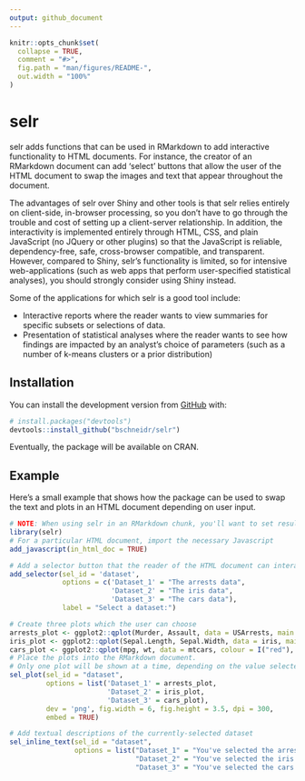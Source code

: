 ```yaml
---
output: github_document
---
```


<!-- README.md is generated from README.Rmd. Please edit that file -->

```r
knitr::opts_chunk$set(
  collapse = TRUE,
  comment = "#>",
  fig.path = "man/figures/README-",
  out.width = "100%"
)
```
# selr

selr adds functions that can be used in RMarkdown to add interactive functionality to HTML documents. For instance, the creator of an RMarkdown document can add 'select' buttons that allow the user of the HTML document to swap the images and text that appear throughout the document.

The advantages of selr over Shiny and other tools is that selr relies entirely on client-side, in-browser processing, so you don't have to go through the trouble and cost of setting up a client-server relationship. In addition, the interactivity is implemented entirely through HTML, CSS, and plain JavaScript (no JQuery or other plugins) so that the JavaScript is reliable, dependency-free, safe, cross-browser compatible, and transparent. However, compared to Shiny, selr's functionality is limited, so for intensive web-applications (such as web apps that perform user-specified statistical analyses), you should strongly consider using Shiny instead.

Some of the applications for which selr is a good tool include:

* Interactive reports where the reader wants to view summaries for specific subsets or selections of data.
* Presentation of statistical analyses where the reader wants to see how findings are impacted by an analyst's choice of parameters (such as a number of k-means clusters or a prior distribution)


## Installation

You can install the development version from [GitHub](https://github.com/) with:

``` r
# install.packages("devtools")
devtools::install_github("bschneidr/selr")
```
Eventually, the package will be available on CRAN.

## Example

Here's a small example that shows how the package can be used to swap the text and plots in an HTML document depending on user input.

```r
# NOTE: When using selr in an RMarkdown chunk, you'll want to set results='asis'
library(selr)
# For a particular HTML document, import the necessary Javascript
add_javascript(in_html_doc = TRUE)
```

```r
# Add a selector button that the reader of the HTML document can interact with
add_selector(sel_id = 'dataset',
             options = c('Dataset_1' = "The arrests data",
                         'Dataset_2' = "The iris data",
                         'Dataset_3' = "The cars data"),
             label = "Select a dataset:")
```

```r
# Create three plots which the user can choose
arrests_plot <- ggplot2::qplot(Murder, Assault, data = USArrests, main = "Arrests")
iris_plot <- ggplot2::qplot(Sepal.Length, Sepal.Width, data = iris, main = "Iris")
cars_plot <- ggplot2::qplot(mpg, wt, data = mtcars, colour = I("red"), main = "Cars")
# Place the plots into the RMarkdown document. 
# Only one plot will be shown at a time, depending on the value selected in the selector button.
sel_plot(sel_id = "dataset",
         options = list('Dataset_1' = arrests_plot,
                        'Dataset_2' = iris_plot,
                        'Dataset_3' = cars_plot),
         dev = 'png', fig.width = 6, fig.height = 3.5, dpi = 300,
         embed = TRUE)

```

```r
# Add textual descriptions of the currently-selected dataset
sel_inline_text(sel_id = "dataset",
                options = list("Dataset_1" = "You've selected the arrests data. Good choice.",
                               "Dataset_2" = "You've selected the iris data- Fisher smiles upon you.",
                               "Dataset_3" = "You've selected the cars data- may you plumb its secrets."))

```

<!-- Don't forget to commit and push the resulting figure files, so they display on GitHub! -->
